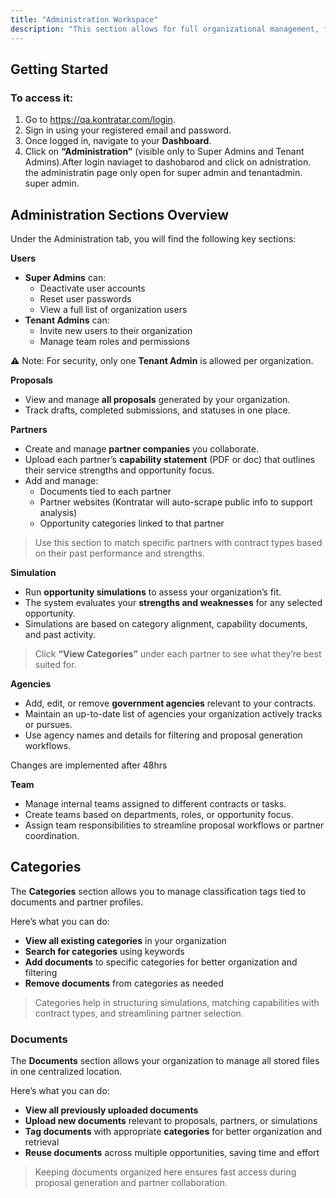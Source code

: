 ```yaml
---
title: "Administration Workspace"
description: "This section allows for full organizational management, from user roles to partners, proposals, and agency setup."
---
```


## **Getting Started**

### To access it:

1. Go to https://qa.kontratar.com/login.
2. Sign in using your registered email and password.
3. Once logged in, navigate to your **Dashboard**.
4. Click on **“Administration”** (visible only to Super Admins and Tenant Admins).After login naviaget to dashobarod and click on adnistration. the administratin page only open for super admin and tenantadmin. super admin.

## **Administration Sections Overview**

Under the Administration tab, you will find the following key sections:

**Users**

- **Super Admins** can:
  - Deactivate user accounts
  - Reset user passwords
  - View a full list of organization users
- **Tenant Admins** can:
  - Invite new users to their organization
  - Manage team roles and permissions

⚠️ Note: For security, only one **Tenant Admin** is allowed per organization.

**Proposals**

- View and manage **all proposals** generated by your organization.
- Track drafts, completed submissions, and statuses in one place.

**Partners**

- Create and manage **partner companies** you collaborate.
- Upload each partner’s **capability statement** (PDF or doc) that outlines their service strengths and opportunity focus.
- Add and manage:
  - Documents tied to each partner
  - Partner websites (Kontratar will auto-scrape public info to support analysis)
  - Opportunity categories linked to that partner

> Use this section to match specific partners with contract types based on their past performance and strengths.

**Simulation**

- Run **opportunity simulations** to assess your organization’s fit.
- The system evaluates your **strengths and weaknesses** for any selected opportunity.
- Simulations are based on category alignment, capability documents, and past activity.

> Click **“View Categories”** under each partner to see what they’re best suited for.

**Agencies**

- Add, edit, or remove **government agencies** relevant to your contracts.
- Maintain an up-to-date list of agencies your organization actively tracks or pursues.
- Use agency names and details for filtering and proposal generation workflows.

<Note>
  Changes are implemented after 48hrs
</Note>

**Team**

- Manage internal teams assigned to different contracts or tasks.
- Create teams based on departments, roles, or opportunity focus.
- Assign team responsibilities to streamline proposal workflows or partner coordination.

## **Categories**

The **Categories** section allows you to manage classification tags tied to documents and partner profiles.

Here’s what you can do:

- **View all existing categories** in your organization
- **Search for categories** using keywords
- **Add documents** to specific categories for better organization and filtering
- **Remove documents** from categories as needed

> Categories help in structuring simulations, matching capabilities with contract types, and streamlining partner selection.

### Documents

The **Documents** section allows your organization to manage all stored files in one centralized location.

Here’s what you can do:

- **View all previously uploaded documents**
- **Upload new documents** relevant to proposals, partners, or simulations
- **Tag documents** with appropriate **categories** for better organization and retrieval
- **Reuse documents** across multiple opportunities, saving time and effort

> Keeping documents organized here ensures fast access during proposal generation and partner collaboration.